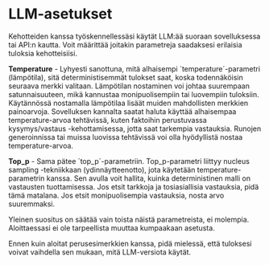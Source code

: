 # LLM-asetukset

Kehotteiden kanssa työskennellessäsi käytät LLM:ää suoraan sovelluksessa tai API:n kautta. Voit määrittää joitakin parametreja saadaksesi erilaisia tuloksia kehotteisiisi.

**Temperature** - Lyhyesti sanottuna, mitä alhaisempi ´temperature´-parametri (lämpötila), sitä deterministisemmät tulokset saat, koska todennäköisin seuraava merkki valitaan. Lämpötilan nostaminen voi johtaa suurempaan satunnaisuuteen, mikä kannustaa monipuolisempiin tai luovempiin tuloksiin. Käytännössä nostamalla lämpötilaa lisäät muiden mahdollisten merkkien painoarvoja. Sovelluksen kannalta saatat haluta käyttää alhaisempaa temperature-arvoa tehtävissä, kuten faktoihin perustuvassa kysymys/vastaus -kehottamisessa, jotta saat tarkempia vastauksia. Runojen generoinnissa tai muissa luovissa tehtävissä voi olla hyödyllistä nostaa temperature-arvoa.

**Top_p** - Sama pätee ´top_p´-parametriin. Top_p-parametri liittyy nucleus sampling -tekniikkaan (ydinnäytteenotto), jota käytetään temperature-parametrin kanssa. Sen avulla voit hallita, kuinka deterministinen malli on vastausten tuottamisessa. Jos etsit tarkkoja ja tosiasiallisia vastauksia, pidä tämä matalana. Jos etsit monipuolisempia vastauksia, nosta arvo suuremmaksi. 

Yleinen suositus on säätää vain toista näistä parametreista, ei molempia. Aloittaessasi ei ole tarpeellista muuttaa kumpaakaan asetusta.

Ennen kuin aloitat perusesimerkkien kanssa, pidä mielessä, että tuloksesi voivat vaihdella sen mukaan, mitä LLM-versiota käytät.
